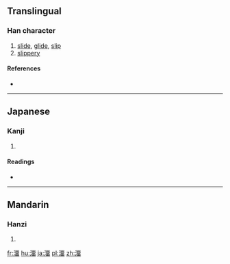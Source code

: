 {{also|溜}}
==Translingual==

===Han character===
{{Han char|rn=85|rad=水|as=12|sn=15|four=|canj=水一中田 (EMLW)}}

# [[slide]], [[glide]], [[slip]]
# [[slippery]]

====References====
* {{Han ref|kx=0652.070|dkj=18335|dj=1062.090|hdz=31736.070|uh=6F91|ud=28561}}

----

==Japanese==

===Kanji===
{{ja-kanji|grade=|rs=水12}}

# {{defn|lang=ja|sort=水12}}

====Readings====
* {{ja-readings|on=[[りゅう]] (ryū)|kun=[[したたる]] (shitataru), [[ためる]] (tameru), [[たまり]] (tamari)}}

----

==Mandarin==

===Hanzi===
{{cmn-hanzi|pin=[[liù]] ([[liu4]])|wg=liu<sup>4</sup>}}

# {{defn|lang=cmn|sort=水12}}

[[fr:澑]]
[[hu:澑]]
[[ja:澑]]
[[pl:澑]]
[[zh:澑]]